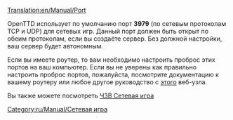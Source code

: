 [[Translation:en/Manual/Port]]

OpenTTD использует по умолчанию порт '''3979''' (по сетевым протоколам TCP и UDP) для сетевых игр. Данный порт должен быть открыт по обеим протоколам, если вы создаёте сервер. Без должной настройки, ваш сервер будет автономным. 

Если вы имеете роутер, то вам необходимо настроить проброс этих портов на ваш компьютер. Если вы не уверены как правильно настроить проброс портов, пожалуйста, посмотрите документацию к вашему роутеру или любое другое руководство с [http://www.portforward.com/ этого] веб-узла.

Вы также можете посмотреть [[ru/Manual/ЧЗВ Сетевая игра#what-port-does-openttd-use|ЧЗВ Сетевая игра]]

[[Category:ru/Manual/Сетевая игра]]